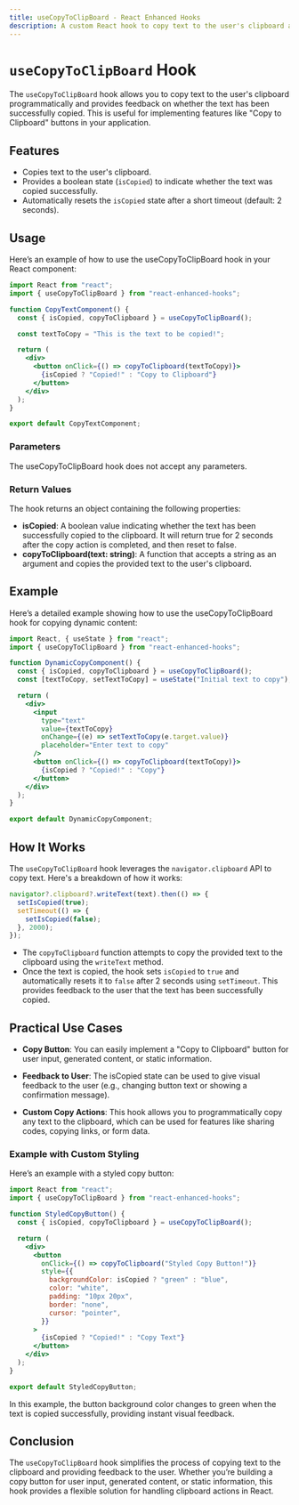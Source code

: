 ```yaml
---
title: useCopyToClipBoard - React Enhanced Hooks
description: A custom React hook to copy text to the user's clipboard and track copy status.
---
```


# `useCopyToClipBoard` Hook

The `useCopyToClipBoard` hook allows you to copy text to the user's clipboard programmatically and provides feedback on whether the text has been successfully copied. This is useful for implementing features like "Copy to Clipboard" buttons in your application.

## Features

- Copies text to the user's clipboard.
- Provides a boolean state (`isCopied`) to indicate whether the text was copied successfully.
- Automatically resets the `isCopied` state after a short timeout (default: 2 seconds).

## Usage

Here’s an example of how to use the useCopyToClipBoard hook in your React component:

```jsx copy
import React from "react";
import { useCopyToClipBoard } from "react-enhanced-hooks";

function CopyTextComponent() {
  const { isCopied, copyToClipboard } = useCopyToClipBoard();

  const textToCopy = "This is the text to be copied!";

  return (
    <div>
      <button onClick={() => copyToClipboard(textToCopy)}>
        {isCopied ? "Copied!" : "Copy to Clipboard"}
      </button>
    </div>
  );
}

export default CopyTextComponent;
```

### Parameters

The useCopyToClipBoard hook does not accept any parameters.

### Return Values

The hook returns an object containing the following properties:

- **isCopied**: A boolean value indicating whether the text has been successfully copied to the clipboard. It will return true for 2 seconds after the copy action is completed, and then reset to false.
- **copyToClipboard(text: string)**: A function that accepts a string as an argument and copies the provided text to the user's clipboard.

## Example

Here’s a detailed example showing how to use the useCopyToClipBoard hook for copying dynamic content:

```jsx copy
import React, { useState } from "react";
import { useCopyToClipBoard } from "react-enhanced-hooks";

function DynamicCopyComponent() {
  const { isCopied, copyToClipboard } = useCopyToClipBoard();
  const [textToCopy, setTextToCopy] = useState("Initial text to copy");

  return (
    <div>
      <input
        type="text"
        value={textToCopy}
        onChange={(e) => setTextToCopy(e.target.value)}
        placeholder="Enter text to copy"
      />
      <button onClick={() => copyToClipboard(textToCopy)}>
        {isCopied ? "Copied!" : "Copy"}
      </button>
    </div>
  );
}

export default DynamicCopyComponent;
```

## How It Works

The `useCopyToClipBoard` hook leverages the `navigator.clipboard` API to copy text. Here's a breakdown of how it works:

```jsx
navigator?.clipboard?.writeText(text).then(() => {
  setIsCopied(true);
  setTimeout(() => {
    setIsCopied(false);
  }, 2000);
});
```

- The `copyToClipboard` function attempts to copy the provided text to the clipboard using the `writeText` method.
- Once the text is copied, the hook sets `isCopied` to `true` and automatically resets it to `false` after 2 seconds using `setTimeout`. This provides feedback to the user that the text has been successfully copied.

## Practical Use Cases

- **Copy Button**: You can easily implement a "Copy to Clipboard" button for user input, generated content, or static information.

- **Feedback to User**: The isCopied state can be used to give visual feedback to the user (e.g., changing button text or showing a confirmation message).

- **Custom Copy Actions**: This hook allows you to programmatically copy any text to the clipboard, which can be used for features like sharing codes, copying links, or form data.

### Example with Custom Styling

Here’s an example with a styled copy button:

```jsx copy
import React from "react";
import { useCopyToClipBoard } from "react-enhanced-hooks";

function StyledCopyButton() {
  const { isCopied, copyToClipboard } = useCopyToClipBoard();

  return (
    <div>
      <button
        onClick={() => copyToClipboard("Styled Copy Button!")}
        style={{
          backgroundColor: isCopied ? "green" : "blue",
          color: "white",
          padding: "10px 20px",
          border: "none",
          cursor: "pointer",
        }}
      >
        {isCopied ? "Copied!" : "Copy Text"}
      </button>
    </div>
  );
}

export default StyledCopyButton;
```

In this example, the button background color changes to green when the text is copied successfully, providing instant visual feedback.

## Conclusion

The `useCopyToClipBoard` hook simplifies the process of copying text to the clipboard and providing feedback to the user. Whether you’re building a copy button for user input, generated content, or static information, this hook provides a flexible solution for handling clipboard actions in React.
